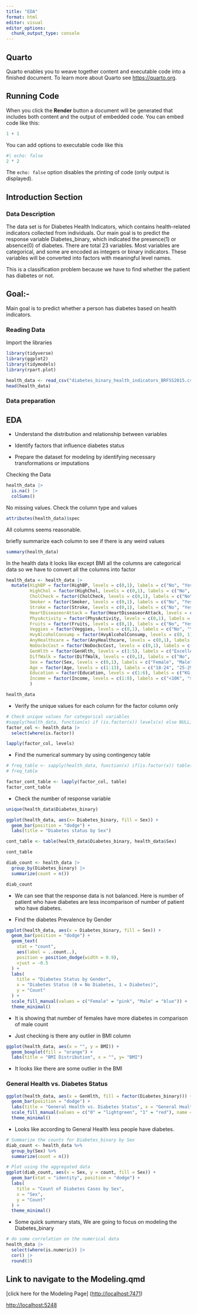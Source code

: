 ```yaml
---
title: "EDA"
format: html
editor: visual
editor_options: 
  chunk_output_type: console
---
```


## Quarto

Quarto enables you to weave together content and executable code into a finished document. To learn more about Quarto see <https://quarto.org>.

## Running Code

When you click the **Render** button a document will be generated that includes both content and the output of embedded code. You can embed code like this:

```r
1 + 1
```

You can add options to executable code like this

```r
#| echo: false
2 * 2
```

The `echo: false` option disables the printing of code (only output is displayed).

## Introduction Section

### Data Description

The data set is for Diabetes Health Indicators, which contains health-related indicators collected from individuals. Our main goal is to predict the response variable Diabetes_binary, which indicated the presence(1) or absence(0) of diabetes. There are total 23 variables. Most variables are categorical, and some are encoded as integers or binary indicators. These variables will be converted into factors with meaningful level names.

This is a classification problem because we have to find whether the patient has diabetes or not.

## Goal:-

Main goal is to predict whether a person has diabetes based on health indicators.

### Reading Data

Import the libraries

```r
library(tidyverse)
library(ggplot2)
library(tidymodels)
library(rpart.plot)
```

```r
health_data <- read_csv("diabetes_binary_health_indicators_BRFSS2015.csv")
head(health_data)

```

### Data preparation

## EDA

-   Understand the distribution and relationship between variables

-   Identify factors that influence diabetes status

-   Prepare the dataset for modeling by identifying necessary transformations or imputations

Checking the Data

```r
health_data |>
  is.na() |>
  colSums()
```

No missing values. Check the column type and values

```r
attributes(health_data)$spec
```

All columns seems reasonable.

briefly summarize each column to see if there is any weird values

```r
summary(health_data)

```

In the health data it looks like except BMI all the columns are categorical data so we have to convert all the columns into factor

```r
health_data <- health_data |>
  mutate(HighBP = factor(HighBP, levels = c(0,1), labels = c("No", "Yes")),
         HighChol = factor(HighChol, levels = c(0,1), labels = c("No", "Yes")),
         CholCheck = factor(CholCheck, levels = c(0,1), labels = c("No", "Yes")),
         Smoker = factor(Smoker, levels = c(0,1), labels = c("No", "Yes")),
         Stroke = factor(Stroke, levels = c(0,1), labels = c("No", "Yes")),
         HeartDiseaseorAttack = factor(HeartDiseaseorAttack, levels = c(0,1), labels = c("No","Yes")),
         PhysActivity = factor(PhysActivity, levels = c(0,1), labels = c("No", "Yes")),
         Fruits = factor(Fruits, levels = c(0,1), labels = c("No", "Yes")),
         Veggies = factor(Veggies, levels = c(0,1), labels = c("No", "Yes")),
         HvyAlcoholConsump = factor(HvyAlcoholConsump, levels = c(0, 1), labels = c("No", "Yes")),
         AnyHealthcare = factor(AnyHealthcare, levels = c(0,1), labels = c("No", "Yes")),
         NoDocbcCost = factor(NoDocbcCost, levels = c(0,1), labels = c("No", "Yes")),
         GenHlth = factor(GenHlth, levels = c(1:5), labels = c("Excellent", "Very Good", "Good", "Fair", "Poor")),
         DiffWalk = factor(DiffWalk, levels = c(0,1), labels = c("No", "Yes")),
         Sex = factor(Sex, levels = c(0,1), labels = c("Female", "Male")),
         Age = factor(Age, levels = c(1:13), labels = c("18-24", "25-29", "30-34", "35-39", "40-44", "45-49", "50-54", "55-59", "60-64", "65-69", "70-74", "75-79", "80+")),
         Education = factor(Education, levels = c(1:6), labels = c("KG or No School", "Elementary", "Middle school", "High school", "College","Professional Degree")),
         Income = factor(Income, levels = c(1:8), labels = c("<10K", "$10k-$15k", "$15k-$20k", "$20k-$25k", "$25k-$35k", "$35k-$50k", "$50k-$75k", "$75k+"))
         )

health_data
```

-   Verify the unique values for each column for the factor column only

```r
# Check unique values for categorical variables
#sapply(health_data, function(x) if (is.factor(x)) levels(x) else NULL)
factor_col <- health_data |>
  select(where(is.factor))

lapply(factor_col, levels)

```

-   Find the numerical summary by using contingency table

```r
# freq_table <- sapply(health_data, function(x) if(is.factor(x)) table(x) else NULL)
# freq_table 

factor_cont_table <- lapply(factor_col, table)
factor_cont_table
```

-   Check the number of response variable

```r
unique(health_data$Diabetes_binary)
```

```r
ggplot(health_data, aes(x= Diabetes_binary, fill = Sex)) +
  geom_bar(position = "dodge") +
  labs(title = "Diabetes status by Sex")
```

```r
cont_table <- table(health_data$Diabetes_binary, health_data$Sex)

cont_table
```

```r
diab_count <- health_data |>
  group_by(Diabetes_binary) |>
  summarize(count = n())

diab_count
```

-   We can see that the response data is not balanced. Here is number of patient who have diabetes are less incomparison of number of patient who have diabetes.

-   Find the diabetes Prevalence by Gender

```r
ggplot(health_data, aes(x = Diabetes_binary, fill = Sex)) +
  geom_bar(position = "dodge") +
  geom_text(
    stat = "count", 
    aes(label = ..count..), 
    position = position_dodge(width = 0.9), 
    vjust = -0.5
  ) +
  labs(
    title = "Diabetes Status by Gender",
    x = "Diabetes Status (0 = No Diabetes, 1 = Diabetes)",
    y = "Count"
  ) +
  scale_fill_manual(values = c("Female" = "pink", "Male" = "blue")) +
  theme_minimal()

```

-   It is showing that number of females have more diabetes in comparison of male count

-   Just checking is there any outlier in BMI column

```r

ggplot(health_data, aes(x = "", y = BMI)) +
  geom_boxplot(fill = "orange") +
  labs(title = "BMI Distribution", x = "", y= "BMI")

```

-   It looks like there are some outlier in the BMI

### General Health vs. Diabetes Status

```r

ggplot(health_data, aes(x = GenHlth, fill = factor(Diabetes_binary))) +
  geom_bar(position = "dodge") +
  labs(title = "General Health vs. Diabetes Status", x = "General Health", y = "Count") +
  scale_fill_manual(values = c("0" = "lightgreen", "1" = "red"), name = "Diabetes Status") +
  theme_minimal()

```

-   Looks like according to General Health less people have diabetes.

```r
# Summarize the counts for Diabetes_binary by Sex
diab_count <- health_data %>%
  group_by(Sex) %>%
  summarize(count = n())

# Plot using the aggregated data
ggplot(diab_count, aes(x = Sex, y = count, fill = Sex)) +
  geom_bar(stat = "identity", position = "dodge") +
  labs(
    title = "Count of Diabetes Cases by Sex",
    x = "Sex",
    y = "Count"
  ) +
  theme_minimal()

```

-   Some quick summary stats, We are going to focus on modeling the Diabetes_binary

```r
# do some correlation on the numerical data 
health_data |>
  select(where(is.numeric)) |>
  cor() |>
  round(3)

```

## Link to navigate to the Modeling.qmd

\[click here for the Modeling Page\] (<http://localhost:7471>)

<http://localhost:5248>

```         
```
